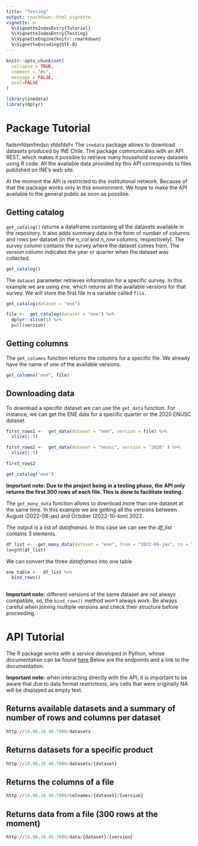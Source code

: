 ```yaml
---
title: "Testing"
output: rmarkdown::html_vignette
vignette: >
  %\VignetteIndexEntry{Tutorial}
  %\VignetteIndexEntry{Testing}
  %\VignetteEngine{knitr::rmarkdown}
  %\VignetteEncoding{UTF-8}
---
```


```r
knitr::opts_chunk$set(
  collapse = TRUE,
  comment = "#>",
  message = FALSE,
  eval=FALSE
)
```

```r
library(inedata)
library(dplyr)
```

# Package Tutorial
fadsmfdsmfmdsn
sfdsfdsf<
The `inedata` package allows to download datasets produced by INE Chile. The package communicates with an API REST, which makes it possible to retrieve many household survey datasets using R code. All the available data provided by this API corresponds to  files published on INE's web site. 

At the moment the API is restricted to the institutional network. Because of that the package works only in this environment. We hope to make the API available to the general public as soon as possible.     


## Getting catalog

`get_catalog()` returns a dataframe containing all the datasets available in the repository. It also adds summary data in the form of number of columns and rows per dataset (in the *n_col* and *n_row* columns, respectively). The *survey* column contains the survey where the dataset comes from. The *version* column indicates the year or quarter when the dataset was collected.      

```r
get_catalog()
```

The `dataset` parameter retrieves information for a specific survey. In this example we are using *ene*, which returns all the available versions for that survey. We will store the first file in a variable called `file`.  

```r
get_catalog(dataset = "ene")

file <-  get_catalog(dataset = "ene") %>% 
  dplyr::slice(1) %>% 
  pull(version)
```

## Getting columns

The `get_columns` function returns the columns for a specific file. We already have the name of one of the available versions. 

```r
get_columns("ene", file)
```


## Downloading data

To download a specific dataset we can use the `get_data` function. For instance, we can get the ENE data for a specific quarter or the 2020 ENUSC dataset.   
```r
first_rows1 <-  get_data(dataset = "ene", version = file) %>% 
  slice(1:5)

first_rows2 <-  get_data(dataset = "enusc", version = "2020" ) %>% 
  slice(1:5)

first_rows2
```
```r
get_catalog("ene")
```

**Important note: Due to the project being in a testing phase, the API only returns the first 300 rows of each file. This is done to facilitate testing.** 

The `get_many_data` function allows to download more than one dataset at the same time. In this example we are getting all the versions between August (2022-08-jas) and October (2022-10-son) 2022. 

The output is a list of *dataframes*. In this case we can see the *df_list* contains 3 elements.    

```r
df_list <-  get_many_data(dataset = "ene", from = "2022-08-jas", to = "2022-10-son" )
length(df_list)


```
We can convert the three *dataframes* into one table

```r
ene_table <-  df_list %>% 
  bind_rows()
  
```
**Important note:** different versions of the same dataset are not always compatible, so, the `bind_rows()` method won't always work. Be always careful when joining multiple versions and check their structure before proceeding. 

# API Tutorial

The R package works with a service developed in Python, whose documentation can be found 
[here](http://10.90.10.46:7000/docs).Below are the endpoints and a link to the documentation.

**Important note:** when interacting directly with the API, it is important to be aware that due to data format restrictions, any cells that were originally NA will be displayed as empty text.


## Returns available datasets and a summary of number of rows and columns per dataset

```r
http://10.90.10.46:7000/datasets
```

## Returns datasets for a specific product

```r
http://10.90.10.46:7000/datasets/{dataset}
```

## Returns the columns of a file

```r
http://10.90.10.46:7000/colnames/{dataset}/{version}

```

## Returns data from a file (300 rows at the moment)

```r
http://10.90.10.46:7000/data/{dataset}/{version}
```



